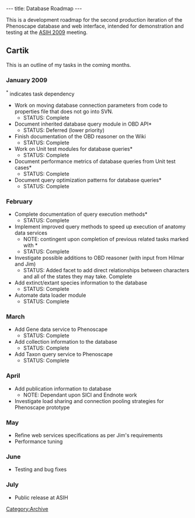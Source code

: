 ---
title: Database Roadmap
---

This is a development roadmap for the second production iteration of the Phenoscape database and web interface, intended for demonstration and testing at the [http://www.dce.k-state.edu/conf/jointmeeting/ ASIH 2009] meeting.

==Cartik==

This is an outline of my tasks in the coming months.

===January 2009===
<sup>*</sup> indicates task dependency
* Work on moving database connection parameters from code to properties file that does not go into SVN.
** STATUS: Complete
* Document inherited database query module in OBD API*
** STATUS: Deferred (lower priority)
* Finish documentation of the OBD reasoner on the Wiki
** STATUS: Complete
* Work on Unit test modules for database queries*
** STATUS: Complete
* Document performance metrics of database queries from Unit test cases*
** STATUS: Complete
* Document query optimization patterns for database queries*
** STATUS: Complete

===February===
* Complete documentation of query execution methods*
** STATUS: Complete
* Implement improved query methods to speed up execution of anatomy data services
** NOTE: contingent upon completion of previous related tasks marked with *
** STATUS: Complete
* Investigate possible additions to OBD reasoner (with input from Hilmar and Jim)
** STATUS: Added facet to add direct relationships between characters and all of the states they may take. Complete
* Add extinct/extant species information to the database
** STATUS: Complete
* Automate data loader module
** STATUS: Complete

===March===
* Add Gene data service to Phenoscape
** STATUS: Complete
* Add collection information to the database
** STATUS: Complete
* Add Taxon query service to Phenoscape
** STATUS: Complete

===April===
* Add publication information to database
** NOTE: Dependant upon SICI and Endnote work
* Investigate load sharing and connection pooling strategies for Phenoscape prototype

===May===
* Refine web services specifications as per Jim's requirements
* Performance tuning

===June===
* Testing and bug fixes

===July===
* Public release at ASIH

[[Category:Archive]]